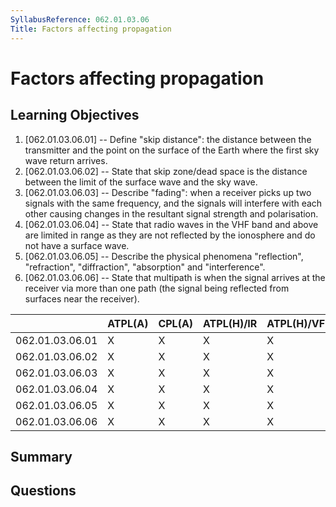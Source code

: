 ```yaml
---
SyllabusReference: 062.01.03.06
Title: Factors affecting propagation
---
```


# Factors affecting propagation

## Learning Objectives

1. [062.01.03.06.01] -- Define "skip distance": the distance between the
   transmitter and the point on the surface of the Earth where the first sky
   wave return arrives.
2. [062.01.03.06.02] -- State that skip zone/dead space is the distance between
   the limit of the surface wave and the sky wave.
3. [062.01.03.06.03] -- Describe "fading": when a receiver picks up two signals
   with the same frequency, and the signals will interfere with each other
   causing changes in the resultant signal strength and polarisation.
4. [062.01.03.06.04] -- State that radio waves in the VHF band and above are
   limited in range as they are not reflected by the ionosphere and do not have
   a surface wave.
5. [062.01.03.06.05] -- Describe the physical phenomena "reflection",
   "refraction", "diffraction", "absorption" and "interference".
6. [062.01.03.06.06] -- State that multipath is when the signal arrives at the
   receiver via more than one path (the signal being reflected from surfaces
   near the receiver).

|                 | ATPL(A) | CPL(A) | ATPL(H)/IR | ATPL(H)/VFR | CPL(H) | IR  | CBIR(A) |
| --------------- | ------- | ------ | ---------- | ----------- | ------ | --- | ------- |
| 062.01.03.06.01 | X       | X      | X          | X           | X      | X   |         |
| 062.01.03.06.02 | X       | X      | X          | X           | X      | X   |         |
| 062.01.03.06.03 | X       | X      | X          | X           | X      | X   |         |
| 062.01.03.06.04 | X       | X      | X          | X           | X      | X   |         |
| 062.01.03.06.05 | X       | X      | X          | X           | X      | X   |         |
| 062.01.03.06.06 | X       | X      | X          | X           | X      | X   |         |

## Summary

## Questions
